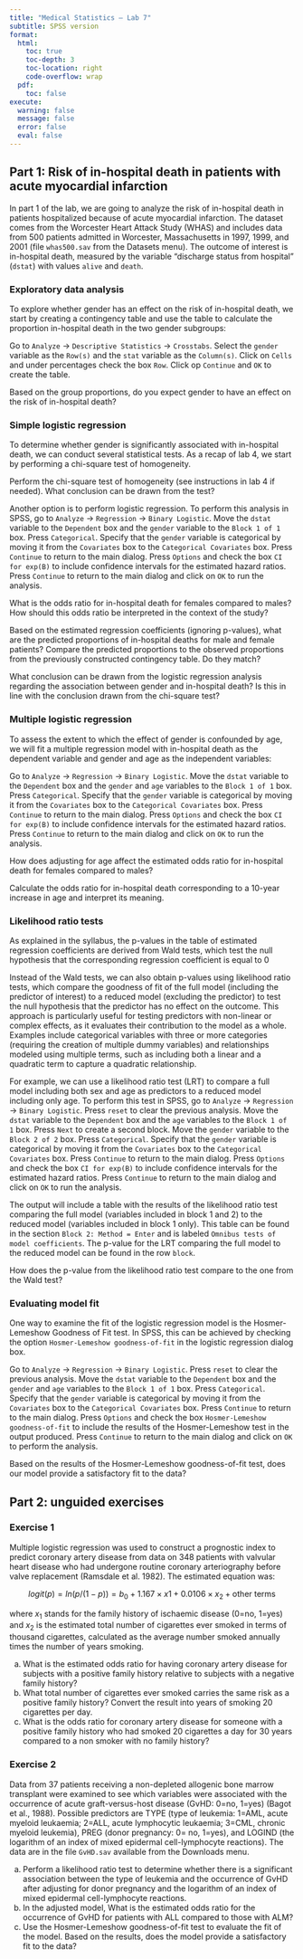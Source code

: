 ```yaml
---
title: "Medical Statistics – Lab 7"
subtitle: SPSS version
format:
  html:
    toc: true       
    toc-depth: 3    
    toc-location: right
    code-overflow: wrap 
  pdf:
    toc: false
execute:
  warning: false
  message: false
  error: false
  eval: false
---
```


## Part 1: Risk of in-hospital death in patients with acute myocardial infarction

In part 1 of the lab, we are going to analyze the risk of in-hospital death in patients hospitalized because of acute myocardial infarction. The dataset comes from the Worcester Heart Attack Study (WHAS) and includes data from 500 patients admitted in Worcester, Massachusetts in 1997, 1999, and 2001 (file `whas500.sav` from the Datasets menu). The outcome of interest is in-hospital death, measured by the variable "discharge status from hospital" (`dstat`) with values `alive` and `death`. 

### Exploratory data analysis

To explore whether gender has an effect on the risk of in-hospital death, we start by creating a contingency table and use the table to calculate the proportion in-hospital death in the two gender subgroups:

Go to `Analyze` -> `Descriptive Statistics` -> `Crosstabs`. Select the `gender` variable as the `Row(s)` and the `stat` variable as the `Column(s)`. Click on `Cells` and under percentages check the box `Row`. Click op `Continue` and `OK` to create the table.

::: {.callout-important icon=false title="Question 1"}
Based on the group proportions, do you expect gender to have an effect on the risk of in-hospital death?
:::

### Simple logistic regression

To determine whether gender is significantly associated with in-hospital death, we can conduct several statistical tests. As a recap of lab 4, we start by performing a chi-square test of homogeneity.

::: {.callout-important icon=false title="Question 2"}
Perform the chi-square test of homogeneity (see instructions in lab 4 if needed). What conclusion can be drawn from the test?
:::

Another option is to perform logistic regression. To perform this analysis in SPSS, go to `Analyze` -> `Regression` -> `Binary Logistic`. Move the `dstat` variable to the `Dependent` box and the `gender` variable to the `Block 1 of 1` box. Press `Categorical`. Specify that the `gender` variable is categorical by moving it from the `Covariates` box to the `Categorical Covariates` box. Press `Continue` to return to the main dialog. Press `Options` and check the box `CI for exp(B)` to include confidence intervals for the estimated hazard ratios. Press `Continue` to return to the main dialog and click on `OK` to run the analysis.

::: {.callout-important icon=false title="Question 3"}
What is the odds ratio for in-hospital death for females compared to males? How should this odds ratio be interpreted in the context of the study? 
:::

::: {.callout-important icon=false title="Question 4"}
Based on the estimated regression coefficients (ignoring p-values), what are the predicted proportions of in-hospital deaths for male and female patients? Compare the predicted proportions to the observed proportions from the previously constructed contingency table. Do they match?
:::

::: {.callout-important icon=false title="Question 5"}
What conclusion can be drawn from the logistic regression analysis regarding the association between gender and in-hospital death? Is this in line with the conclusion drawn from the chi-square test?
:::

### Multiple logistic regression

To assess the extent to which the effect of gender is confounded by age, we will fit a multiple regression model with in-hospital death as the dependent variable and gender and age as the independent variables:

Go to `Analyze` -> `Regression` -> `Binary Logistic`. Move the `dstat` variable to the `Dependent` box and the `gender` and `age` variables to the `Block 1 of 1` box. Press `Categorical`. Specify that the `gender` variable is categorical by moving it from the `Covariates` box to the `Categorical Covariates` box. Press `Continue` to return to the main dialog. Press `Options` and check the box `CI for exp(B)` to include confidence intervals for the estimated hazard ratios. Press `Continue` to return to the main dialog and click on `OK` to run the analysis.

::: {.callout-important icon=false title="Question 6"}
How does adjusting for age affect the estimated odds ratio for in-hospital death for females compared to males?
:::

::: {.callout-important icon=false title="Question 7"}
Calculate the odds ratio for in-hospital death corresponding to a 10-year increase in age and interpret its meaning.
:::

### Likelihood ratio tests

As explained in the syllabus, the p-values in the table of estimated regression coefficients are derived from Wald tests, which test the null hypothesis that the corresponding regression coefficient is equal to 0

Instead of the Wald tests, we can also obtain p-values using likelihood ratio tests, which compare the goodness of fit of the full model (including the predictor of interest) to a reduced model (excluding the predictor) to test the null hypothesis that the predictor has no effect on the outcome. This approach is particularly useful for testing predictors with non-linear or complex effects, as it evaluates their contribution to the model as a whole. Examples include categorical variables with three or more categories (requiring the creation of multiple dummy variables) and relationships modeled using multiple terms, such as including both a linear and a quadratic term to capture a quadratic relationship. 

For example, we can use a likelihood ratio test (LRT) to compare a full model including both sex and age as predictors to a reduced model including only age. To perform this test in SPSS, go to `Analyze` -> `Regression` -> `Binary Logistic`. Press `reset` to clear the previous analysis. Move the `dstat` variable to the `Dependent` box and the `age` variables to the `Block 1 of 1` box. Press `Next` to create a second block. Move the `gender` variable to the `Block 2 of 2` box. Press `Categorical`. Specify that the `gender` variable is categorical by moving it from the `Covariates` box to the `Categorical Covariates` box. Press `Continue` to return to the main dialog. Press `Options` and check the box `CI for exp(B)` to include confidence intervals for the estimated hazard ratios.  Press `Continue` to return to the main dialog and click on `OK` to run the analysis.

The output will include a table with the results of the likelihood ratio test comparing the full model (variables included in block 1 and 2) to the reduced model (variables included in block 1 only). This table can be found in the section `Block 2: Method = Enter` and is labeled `Omnibus tests of model coefficients`. The p-value for the LRT comparing the full model to the reduced model can be found in the row `block`.

::: {.callout-important icon=false title="Question 8"}
How does the p-value from the likelihood ratio test compare to the one from the Wald test?
:::

### Evaluating model fit

One way to examine the fit of the logistic regression model is the Hosmer-Lemeshow Goodness of Fit test. In SPSS, this can be achieved by checking the option `Hosmer-Lemeshow goodness-of-fit` in the logistic regression dialog box. 

Go to `Analyze` -> `Regression` -> `Binary Logistic`. Press `reset` to clear the previous analysis. Move the `dstat` variable to the `Dependent` box and the `gender` and `age` variables to the `Block 1 of 1` box. Press `Categorical`. Specify that the `gender` variable is categorical by moving it from the `Covariates` box to the `Categorical Covariates` box. Press `Continue` to return to the main dialog. Press `Options` and check the box `Hosmer-Lemeshow goodness-of-fit` to include the results of the Hosmer-Lemeshow test in the output produced. Press `Continue` to return to the main dialog and click on `OK` to perform the analysis.


::: {.callout-important icon=false title="Question 9"}
Based on the results of the Hosmer-Lemeshow goodness-of-fit test, does our model provide a satisfactory fit to the data?
:::  
     
## Part 2: unguided exercises

### Exercise 1

Multiple logistic regression was used to construct a prognostic index to predict coronary artery disease from data on 348 patients with valvular heart disease who had undergone routine coronary arteriography before valve replacement (Ramsdale et al. 1982). The estimated equation was:

$$logit(p) = ln(p/(1-p)) = b_{0} + 1.167 \times x{1} + 0.0106 \times x_{2} + \textrm{other terms}$$

where $x_{1}$ stands for the family history of ischaemic disease (0=no, 1=yes) and $x_{2}$ is the estimated total number of cigarettes ever smoked in terms of thousand cigarettes, calculated as the average number smoked annually times the number of years smoking.

(a)	What is the estimated odds ratio for having coronary artery disease for subjects with a positive family history relative to subjects with a negative family history?
(b)	What total number of cigarettes ever smoked carries the same risk as a positive family history? Convert the result into years of smoking 20 cigarettes per day.
(c)	What is the odds ratio for coronary artery disease for someone with a positive family history who had smoked 20 cigarettes a day for 30 years compared to a non smoker with no family history?

### Exercise 2

Data from 37 patients receiving a non-depleted allogenic bone marrow transplant were examined to see which variables were associated with the occurrence of acute graft-versus-host disease (GvHD: 0=no, 1=yes) (Bagot et al., 1988). Possible predictors are TYPE (type of leukemia: 1=AML, acute myeloid leukaemia; 2=ALL, acute lymphocytic leukaemia; 3=CML, chronic myeloid leukemia), PREG (donor pregnancy: 0= no, 1=yes), and LOGIND (the logarithm of an index of mixed epidermal cell-lymphocyte reactions). The data are in the file `GvHD.sav` available from the Downloads menu.

(a) Perform a likelihood ratio test to determine whether there is a significant association between the type of leukemia and the occurrence of GvHD after adjusting for donor pregnancy and the logarithm of an index of mixed epidermal cell-lymphocyte reactions.
(b) In the adjusted model, What is the estimated odds ratio for the occurrence of GvHD for patients with ALL compared to those with ALM?
(c) Use the Hosmer-Lemeshow goodness-of-fit test to evaluate the fit of the model. Based on the results, does the model provide a satisfactory fit to the data?

